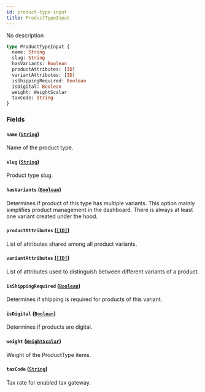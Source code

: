 ```yaml
---
id: product-type-input
title: ProductTypeInput
---
```


No description

```graphql
type ProductTypeInput {
  name: String
  slug: String
  hasVariants: Boolean
  productAttributes: [ID]
  variantAttributes: [ID]
  isShippingRequired: Boolean
  isDigital: Boolean
  weight: WeightScalar
  taxCode: String
}
```

### Fields

#### `name` ([`String`](/developer/api-reference/scalars/string.mdx))

Name of the product type.

#### `slug` ([`String`](/developer/api-reference/scalars/string.mdx))

Product type slug.

#### `hasVariants` ([`Boolean`](/developer/api-reference/scalars/boolean.mdx))

Determines if product of this type has multiple variants. This option mainly simplifies product management in the dashboard. There is always at least one variant created under the hood.

#### `productAttributes` ([`[ID]`](/developer/api-reference/scalars/id.mdx))

List of attributes shared among all product variants.

#### `variantAttributes` ([`[ID]`](/developer/api-reference/scalars/id.mdx))

List of attributes used to distinguish between different variants of a product.

#### `isShippingRequired` ([`Boolean`](/developer/api-reference/scalars/boolean.mdx))

Determines if shipping is required for products of this variant.

#### `isDigital` ([`Boolean`](/developer/api-reference/scalars/boolean.mdx))

Determines if products are digital.

#### `weight` ([`WeightScalar`](/developer/api-reference/scalars/weight-scalar.mdx))

Weight of the ProductType items.

#### `taxCode` ([`String`](/developer/api-reference/scalars/string.mdx))

Tax rate for enabled tax gateway.
